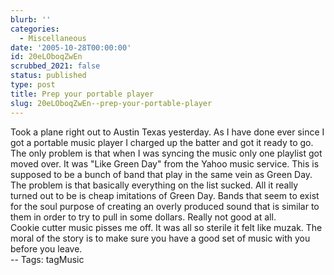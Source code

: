 ```yaml
---
blurb: ''
categories:
  - Miscellaneous
date: '2005-10-28T00:00:00'
id: 20eLOboqZwEn
scrubbed_2021: false
status: published
type: post
title: Prep your portable player
slug: 20eLOboqZwEn--prep-your-portable-player
---
```


Took a plane right out to Austin Texas yesterday. As I have done
ever since I got a portable music player I charged up the batter
and got it ready to go. The only problem is that when I was syncing
the music only one playlist got moved over. It was "Like Green Day"
from the Yahoo music service. This is supposed to be a bunch of
band that play in the same vein as Green Day. The problem is that
basically everything on the list sucked. All it really turned out
to be is cheap imitations of Green Day. Bands that seem to exist
for the soul purpose of creating an overly produced sound that is
similar to them in order to try to pull in some dollars. Really not
good at all.  
Cookie cutter music pisses me off. It was all so sterile it felt
like muzak. The moral of the story is to make sure you have a good
set of music with you before you leave.  
-- Tags: tagMusic
